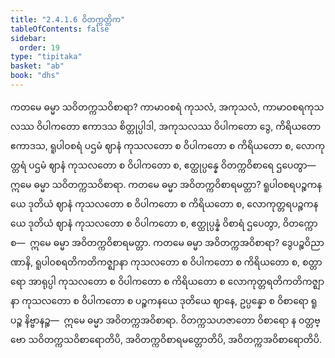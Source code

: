 ```yaml
---
title: "2.4.1.6 ဝိတက္ကတ္တိက"
tableOfContents: false
sidebar:
  order: 19
type: "tipitaka"
basket: "ab"
book: "dhs"
---
```



<DynamicBreadcrumb />

<Division number="1399" book="dhs">

<Paragraph number="2105" book="dhs">
ကတမေ ဓမ္မာ သဝိတက္ကသဝိစာရာ? ကာမာဝစရံ ကုသလံ, အကုသလံ, ကာမာဝစရကုသလဿ ဝိပါကတော ဧကာဒသ စိတ္တုပ္ပါဒါ, အကုသလဿ ဝိပါကတော ဒွေ, ကိရိယတော ဧကာဒသ, ရူပါဝစရံ ပဌမံ ဈာနံ ကုသလတော စ ဝိပါကတော စ ကိရိယတော စ, လောကုတ္တရံ ပဌမံ ဈာနံ ကုသလတော စ ဝိပါကတော စ, ဧတ္ထုပ္ပန္နေ ဝိတက္ကဝိစာရေ ဌပေတွာ—  ဣမေ ဓမ္မာ သဝိတက္ကသဝိစာရာ.
</Paragraph>

</Division>
<Division number="1400" book="dhs">

<Paragraph number="2106" book="dhs">
ကတမေ ဓမ္မာ အဝိတက္ကဝိစာရမတ္တာ? ရူပါဝစရပဉ္စကနယေ ဒုတိယံ ဈာနံ ကုသလတော စ ဝိပါကတော စ ကိရိယတော စ, လောကုတ္တရပဉ္စကနယေ ဒုတိယံ ဈာနံ ကုသလတော စ ဝိပါကတော စ, ဧတ္ထုပ္ပန္နံ ဝိစာရံ ဌပေတွာ, ဝိတက္ကော စ—  ဣမေ ဓမ္မာ အဝိတက္ကဝိစာရမတ္တာ.
</Paragraph>

</Division>
<Division number="1401" book="dhs">

<Paragraph number="2107" book="dhs">
ကတမေ ဓမ္မာ အဝိတက္ကအဝိစာရာ? ဒွေပဉ္စဝိညာဏာနိ, ရူပါဝစရတိကတိကဇ္ဈာနာ ကုသလတော စ ဝိပါကတော စ ကိရိယတော စ, စတ္တာရော အာရုပ္ပါ ကုသလတော စ ဝိပါကတော စ ကိရိယတော စ လောကုတ္တရတိကတိကဇ္ဈာနာ ကုသလတော စ ဝိပါကတော စ ပဉ္စကနယေ ဒုတိယေ ဈာနေ, ဥပ္ပန္နော စ ဝိစာရော ရူပဉ္စ နိဗ္ဗာနဉ္စ—  ဣမေ ဓမ္မာ အဝိတက္ကအဝိစာရာ. ဝိတက္ကသဟဇာတော ဝိစာရော န ဝတ္တဗ္ဗော သဝိတက္ကသဝိစာရောတိပိ, အဝိတက္ကဝိစာရမတ္တောတိပိ, အဝိတက္ကအဝိစာရောတိပိ.
</Paragraph>
</Division>